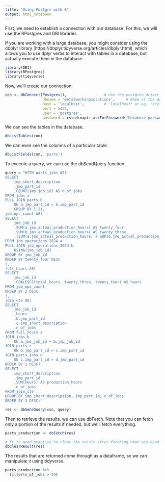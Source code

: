 ```yaml
---
title: "Using Postgre with R"
output: html_notebook
---
```


First, we need to establish a connection with our database. For this, we will use the RPostgres and DBI libraries.

If you are working with a large database, you might consider using the dbplyr library (https://dbplyr.tidyverse.org/articles/dbplyr.html), which allows you to use dplyr verbs to interact with tables in a database, but actually execute them in the database.

```r
library(DBI)
library(RPostgres)
library(tidyverse)
```

Now, we'll create our connection.
```r
con <- dbConnect(Postgres(),                 # Use the postgres driver
                 dbname = 'metalworkingsolutions',     # Name of the database we want to connect to
                 host = 'localhost',         # 'localhost' or eg. 'ec2-54-83-201-96.compute-1.amazonaws.com'
                 port = 5432, 
                 user = 'postgres',
                 password = rstudioapi::askForPassword("Database password"))
```

We can see the tables in the database.
```r
dbListTables(con)
```

We can even see the columns of a particular table.
```r
dbListFields(con, 'parts')
```

To execute a query, we can use the dbSendQuery function
```r
query = "WITH parts_jobs AS(
SELECT
	imp_short_description
	,jmp_part_id
	,COUNT(jmp_job_id) AS n_of_jobs
FROM jobs a
FULL JOIN parts b
	ON a.jmp_part_id = b.imp_part_id
	GROUP BY 1,2),
job_ops_count AS(
SELECT 
	jmo_job_id
	,SUM(a.jmo_actual_production_hours) AS twenty_four
	,SUM(b.jmo_actual_production_hours) AS twenty_three
	,(SUM(a.jmo_actual_production_hours) + SUM(b.jmo_actual_production_hours)) AS total_hours
FROM job_operations_2024 a
FULL JOIN job_operations_2023 b
	USING(jmo_job_id)
GROUP BY jmo_job_id
ORDER BY twenty_four DESC
),
full_hours AS(
SELECT
	jmo_job_id
	,COALESCE(total_hours, twenty_three, twenty_four) AS hours
FROM job_ops_count
ORDER BY 2 DESC
),
join_cte AS(
SELECT
	jmo_job_id
	,hours
	,b.jmp_part_id
	,c.imp_short_description
	,n_of_jobs
FROM full_hours a
JOIN jobs b
	ON a.jmo_job_id = b.jmp_job_id
JOIN parts c
	ON b.jmp_part_id = c.imp_part_id
JOIN parts_jobs d
	ON c.imp_part_id = d.jmp_part_id
ORDER BY 2 DESC)
SELECT 
	imp_short_description
	,jmp_part_id
	,SUM(hours) AS production_hours
	,n_of_jobs
FROM join_cte
GROUP BY imp_short_description, jmp_part_id, n_of_jobs
ORDER BY 3 DESC;"

res <- dbSendQuery(con, query)
```

Then to retrieve the results, we can use dbFetch. Note that you can fetch only a portion of the results if needed, but we'll fetch everything.
```r
parts_production <- dbFetch(res)

# It is good practice to clear the result after fetching what you need in order to free all resources associated with the result set. 
dbClearResult(res)
```

The results that are returned come through as a dataframe, so we can manipulate it using tidyverse.
```r
parts_production %>% 
  filter(n_of_jobs > 50)
```
